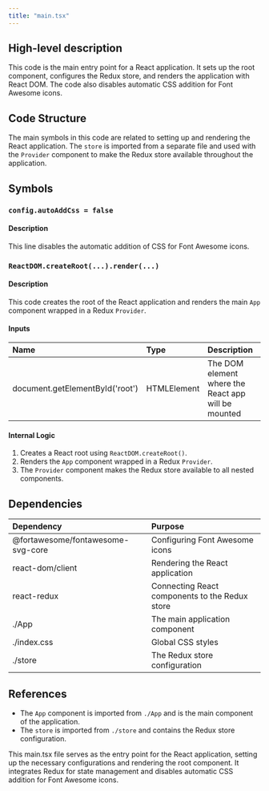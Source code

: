 ```yaml
---
title: "main.tsx"
---
```


## High-level description
This code is the main entry point for a React application. It sets up the root component, configures the Redux store, and renders the application with React DOM. The code also disables automatic CSS addition for Font Awesome icons.

## Code Structure
The main symbols in this code are related to setting up and rendering the React application. The `store` is imported from a separate file and used with the `Provider` component to make the Redux store available throughout the application.

## Symbols

### `config.autoAddCss = false`
#### Description
This line disables the automatic addition of CSS for Font Awesome icons.

### `ReactDOM.createRoot(...).render(...)`
#### Description
This code creates the root of the React application and renders the main `App` component wrapped in a Redux `Provider`.

#### Inputs
| Name | Type | Description |
|:-----|:-----|:------------|
| document.getElementById('root') | HTMLElement | The DOM element where the React app will be mounted |

#### Internal Logic
1. Creates a React root using `ReactDOM.createRoot()`.
2. Renders the `App` component wrapped in a Redux `Provider`.
3. The `Provider` component makes the Redux store available to all nested components.

## Dependencies
| Dependency | Purpose |
|:-----------|:--------|
| @fortawesome/fontawesome-svg-core | Configuring Font Awesome icons |
| react-dom/client | Rendering the React application |
| react-redux | Connecting React components to the Redux store |
| ./App | The main application component |
| ./index.css | Global CSS styles |
| ./store | The Redux store configuration |

## References
- The `App` component is imported from `./App` and is the main component of the application.
- The `store` is imported from `./store` and contains the Redux store configuration.

This main.tsx file serves as the entry point for the React application, setting up the necessary configurations and rendering the root component. It integrates Redux for state management and disables automatic CSS addition for Font Awesome icons.